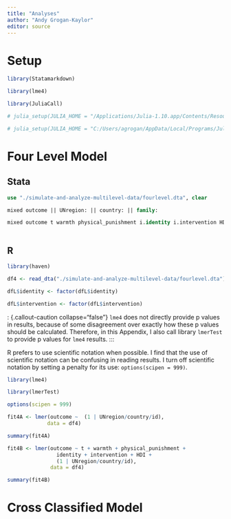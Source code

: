 ```yaml
---
title: "Analyses"
author: "Andy Grogan-Kaylor"
editor: source
---
```


# Setup

```r

library(Statamarkdown)

library(lme4) 

library(JuliaCall)

# julia_setup(JULIA_HOME = "/Applications/Julia-1.10.app/Contents/Resources/julia/bin")

# julia_setup(JULIA_HOME = "C:/Users/agrogan/AppData/Local/Programs/Julia-1.10.2/bin/")

```

# Four Level Model

## Stata

```stata

use "./simulate-and-analyze-multilevel-data/fourlevel.dta", clear

```

```stata

mixed outcome || UNregion: || country: || family:

```

```stata

mixed outcome t warmth physical_punishment i.identity i.intervention HDI || UNregion: || country: || id:
  
```

## R

```r

library(haven)

df4 <- read_dta("./simulate-and-analyze-multilevel-data/fourlevel.dta")

```

```r

dfL$identity <- factor(dfL$identity)

dfL$intervention <- factor(dfL$intervention)

```

: {.callout-caution collapse="false"}
`lme4` does not directly provide p values in results, because of some disagreement over exactly how these p values should be calculated. Therefore, in this Appendix, I also call library `lmerTest` to provide p values for `lme4` results.
:::

::: {.callout-tip}
R prefers to use scientific notation when possible. I find that the use of scientific notation can be confusing in reading results. I turn off scientific notation by setting a penalty for its use:  `options(scipen = 999)`.  
:::


```r

library(lme4) 

library(lmerTest)

options(scipen = 999) 

fit4A <- lmer(outcome ~  (1 | UNregion/country/id),
             data = df4)

summary(fit4A)

```

```r

fit4B <- lmer(outcome ~ t + warmth + physical_punishment + 
                identity + intervention + HDI + 
                (1 | UNregion/country/id),
              data = df4)

summary(fit4B)

```



# Cross Classified Model

